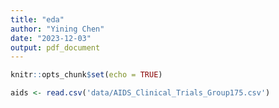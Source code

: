 ```yaml
---
title: "eda"
author: "Yining Chen"
date: "2023-12-03"
output: pdf_document
---
```


```r
knitr::opts_chunk$set(echo = TRUE)
```

```r
aids <- read.csv('data/AIDS_Clinical_Trials_Group175.csv')
```

